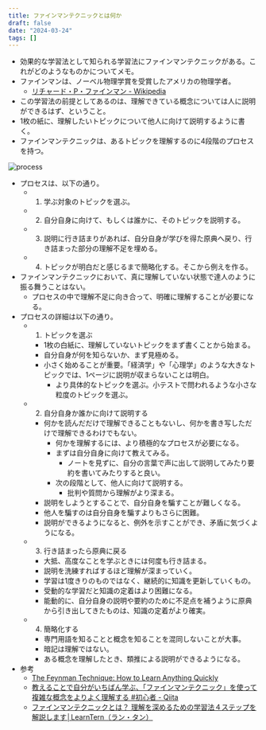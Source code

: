 ```yaml
---
title: ファインマンテクニックとは何か
draft: false
date: "2024-03-24"
tags: []
---
```


- 効果的な学習法として知られる学習法にファインマンテクニックがある。これがどのようなものかについてメモ。
- ファインマンは、ノーベル物理学賞を受賞したアメリカの物理学者。
  - [リチャード・P・ファインマン - Wikipedia](https://ja.wikipedia.org/wiki/%E3%83%AA%E3%83%81%E3%83%A3%E3%83%BC%E3%83%89%E3%83%BBP%E3%83%BB%E3%83%95%E3%82%A1%E3%82%A4%E3%83%B3%E3%83%9E%E3%83%B3)
- この学習法の前提としてあるのは、理解できている概念については人に説明ができるはず、ということ。
- 1枚の紙に、理解したいトピックについて他人に向けて説明するように書く。
- ファインマンテクニックは、あるトピックを理解するのに4段階のプロセスを持つ。

![process](/images/content/notes/feynman-technique/process.png)

- プロセスは、以下の通り。
  - 1. 学ぶ対象のトピックを選ぶ。
  - 2. 自分自身に向けて、もしくは誰かに、そのトピックを説明する。
  - 3. 説明に行き詰まりがあれば、自分自身が学びを得た原典へ戻り、行き詰まった部分の理解不足を埋める。
  - 4. トピックが明白だと感じるまで簡略化する。そこから例えを作る。
- ファインマンテクニックにおいて、真に理解していない状態で達人のように振る舞うことはない。
  - プロセスの中で理解不足に向き合って、明確に理解することが必要になる。
- プロセスの詳細は以下の通り。
  - 1. トピックを選ぶ
    - 1枚の白紙に、理解していないトピックをまず書くことから始まる。
    - 自分自身が何を知らないか、まず見極める。
    - 小さく始めることが重要。「経済学」や「心理学」のような大きなトピックでは、1ページに説明が収まらないことは明白。
      - より具体的なトピックを選ぶ。小テストで問われるような小さな粒度のトピックを選ぶ。
  - 2. 自分自身か誰かに向けて説明する
    - 何かを読んだだけで理解できることもないし、何かを書き写しただけで理解できるわけでもない。
      - 何かを理解するには、より積極的なプロセスが必要になる。
      - まずは自分自身に向けて教えてみる。
        - ノートを見ずに、自分の言葉で声に出して説明してみたり要約を書いてみたりすると良い。
      - 次の段階として、他人に向けて説明する。
        - 批判や質問から理解がより深まる。
    - 説明をしようとすることで、自分自身を騙すことが難しくなる。
    - 他人を騙すのは自分自身を騙すよりもさらに困難。
    - 説明ができるようになると、例外を示すことができ、矛盾に気づくようになる。
  - 3. 行き詰まったら原典に戻る
    - 大抵、高度なことを学ぶときには何度も行き詰まる。
    - 説明を洗練すればするほど理解が深まっていく。
    - 学習は1度きりのものではなく、継続的に知識を更新していくもの。
    - 受動的な学習だと知識の定着はより困難になる。
    - 能動的に、自分自身の説明や要約のために不足点を補うように原典から引き出してきたものは、知識の定着がより確実。
  - 4. 簡略化する
    - 専門用語を知ることと概念を知ることを混同しないことが大事。
    - 暗記は理解ではない。
    - ある概念を理解したとき、類推による説明ができるようになる。
- 参考
  - [The Feynman Technique: How to Learn Anything Quickly](https://todoist.com/ja/inspiration/feynman-technique)
  - [教えることで自分がいちばん学ぶ、「ファインマンテクニック」を使って複雑な概念をよりよく理解する #初心者 - Qiita](https://qiita.com/e99h2121/items/833b34ed6c34020af8f9)
  - [ファインマンテクニックとは？ 理解を深めるための学習法４ステップを解説します│LearnTern（ラン・タン）](https://learn-tern.com/feynman-technique/)
